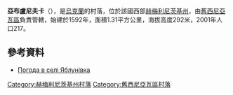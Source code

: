 {{coord|49|42|57|N|27|46|49|E|scale:100000|display=title}}

'''亞布盧尼夫卡'''（{{lang-uk|Яблунівка}}），是[[烏克蘭|烏克蘭]]的村落，位於該國西部[[赫梅利尼茨基州|赫梅利尼茨基州]]，由[[舊西尼亞瓦區|舊西尼亞瓦區]]負責管轄，始建於1592年，面積1.31平方公里，海拔高度292米，2001年人口217。

==參考資料==
* [http://weather.in.ua/ua/hmel'nickaja/29433 Погода в селі Яблунівка]{{Wayback|url=http://weather.in.ua/ua/hmel%27nickaja/29433 |date=20111220122424 }}

{{DEFAULTSORT:Яблунівка}}
[[Category:赫梅利尼茨基州村落|Category:赫梅利尼茨基州村落]]
[[Category:舊西尼亞瓦區村落|Category:舊西尼亞瓦區村落]]


{{Khmelnytskyi-geo-stub}}